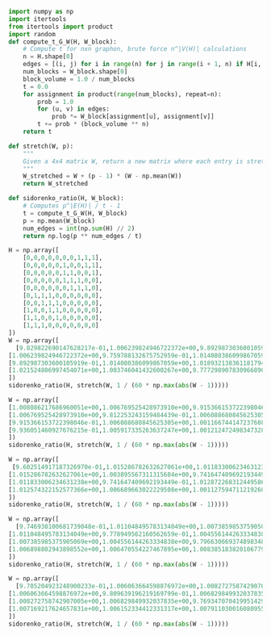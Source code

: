 ```python
import numpy as np
import itertools
from itertools import product
import random
def compute_t_G_W(H, W_block):
    # Compute t for nxn graphon, brute force n^|V(H)| calculations
    n = H.shape[0]
    edges = [(i, j) for i in range(n) for j in range(i + 1, n) if H[i, j] == 1 or H[j, i] == 1]
    num_blocks = W_block.shape[0]
    block_volume = 1.0 / num_blocks
    t = 0.0
    for assignment in product(range(num_blocks), repeat=n):
        prob = 1.0
        for (u, v) in edges:
            prob *= W_block[assignment[u], assignment[v]]
        t += prob * (block_volume ** n)
    return t

def stretch(W, p):
    """
    Given a 4x4 matrix W, return a new matrix where each entry is stretched further from the mean with p as the multiple
    """
    W_stretched = W + (p - 1) * (W - np.mean(W))
    return W_stretched

def sidorenko_ratio(H, W_block):
    # Computes p^|E(H)| / t - 1
    t = compute_t_G_W(H, W_block)
    p = np.mean(W_block)
    num_edges = int(np.sum(H) // 2)
    return np.log(p ** num_edges / t)
```

```python
H = np.array([
    [0,0,0,0,0,0,0,1,1,1],  
    [0,0,0,0,0,1,0,0,1,1],  
    [0,0,0,0,0,1,1,0,0,1],  
    [0,0,0,0,0,1,1,1,0,0],  
    [0,0,0,0,0,0,1,1,1,0],  
    [0,1,1,1,0,0,0,0,0,0],  
    [0,0,1,1,1,0,0,0,0,0],  
    [1,0,0,1,1,0,0,0,0,0],  
    [1,1,0,0,1,0,0,0,0,0],  
    [1,1,1,0,0,0,0,0,0,0]
])
W = np.array([
  [9.829822690147628217e-01,1.006239824946722372e+00,9.892987303600105919e-01,1.021524806997454071e+00],
[1.006239824946722372e+00,9.759788132675752959e-01,1.014080386099867059e+00,1.003746041432600267e+00],
[9.892987303600105919e-01,1.014080386099867059e+00,1.018932138361181794e+00,9.777298907830966890e-01],
[1.021524806997454071e+00,1.003746041432600267e+00,9.777298907830966890e-01,9.968674181169788762e-01]
])
sidorenko_ratio(H, stretch(W, 1 / (60 * np.max(abs(W - 1)))))

W = np.array([
[1.008086217686960051e+00,1.006769525428973910e+00,9.915366153722398046e-01,9.936051460927676215e-01],
[1.006769525428973910e+00,9.812253243159484439e-01,1.006088680845625305e+00,1.005917335263637247e+00],
[9.915366153722398046e-01,1.006088680845625305e+00,1.001166744147237608e+00,1.001212472498347328e+00],
[9.936051460927676215e-01,1.005917335263637247e+00,1.001212472498347328e+00,9.992621628466726857e-01]
])
sidorenko_ratio(H, stretch(W, 1 / (60 * np.max(abs(W - 1)))))

W = np.array([
 [9.602514917187326970e-01,1.015286782632627061e+00,1.011833006234631238e+00,1.012574322152577366e+00],
[1.015286782632627061e+00,1.003895567311315684e+00,9.741647409692193449e-01,1.006689663022229508e+00],
[1.011833006234631238e+00,9.741647409692193449e-01,1.012872268312449586e+00,1.001127594711219260e+00],
[1.012574322152577366e+00,1.006689663022229508e+00,1.001127594711219260e+00,9.796284532124968081e-01]
])
sidorenko_ratio(H, stretch(W, 1 / (60 * np.max(abs(W - 1)))))
```

```python
W = np.array([
  [9.746938100681739048e-01,1.011048495783134049e+00,1.007385985375905069e+00,1.006898802943898552e+00],
[1.011048495783134049e+00,9.778949562160562659e-01,1.004556144263334838e+00,1.006470554227467895e+00],
[1.007385985375905069e+00,1.004556144263334838e+00,9.796630669374898348e-01,1.008385183820106779e+00],
[1.006898802943898552e+00,1.006470554227467895e+00,1.008385183820106779e+00,9.782578339505850762e-01]
])
sidorenko_ratio(H, stretch(W, 1 / (60 * np.max(abs(W - 1)))))

W = np.array([
  [9.785204923248900233e-01,1.006063664598876972e+00,1.008272758742907005e+00,1.007169217624657831e+00],
[1.006063664598876972e+00,9.809639196219169799e-01,1.006829849932037835e+00,1.006152334412331317e+00],
[1.008272758742907005e+00,1.006829849932037835e+00,9.769347070419951429e-01,1.007911030016080955e+00],
[1.007169217624657831e+00,1.006152334412331317e+00,1.007911030016080955e+00,9.787831703574124687e-01]
])
sidorenko_ratio(H, stretch(W, 1 / (60 * np.max(abs(W - 1)))))
```